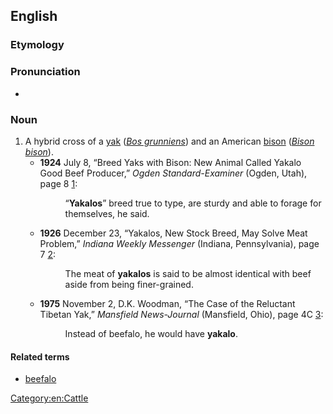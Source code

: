 
==English==

===Etymology===
{{blend|yak|buffalo}}

===Pronunciation===
*{{a|US}} {{IPA|ˈjækəloʊ}}

===Noun===
{{en-noun}}

# A hybrid cross of a [[yak]] (''[[Bos grunniens]]'') and an American [[bison]] (''[[Bison bison]]'').
#*'''1924''' July 8, “Breed Yaks with Bison: New Animal Called Yakalo Good Beef Producer,” ''Ogden Standard-Examiner'' (Ogden, Utah), page 8 [http://www.newspaperarchive.com/PdfViewer.aspx?img=49928449]: 
#*:“'''Yakalos'''” breed true to type, are sturdy and able to forage for themselves, he said.
#*'''1926''' December 23, “Yakalos, New Stock Breed, May Solve Meat Problem,” ''Indiana Weekly Messenger'' (Indiana, Pennsylvania), page 7 [http://www.newspaperarchive.com/PdfViewer.aspx?img=11285180]:
#*:The meat of '''yakalos''' is said to be almost identical with beef aside from being finer-grained.
#*'''1975''' November 2, D.K. Woodman, “The Case of the Reluctant Tibetan Yak,” ''Mansfield News-Journal'' (Mansfield, Ohio), page 4C [http://www.newspaperarchive.com/PdfViewer.aspx?img=18299173]:
#*:Instead of beefalo, he would have '''yakalo'''.

====Related terms====
*[[beefalo]]

[[Category:en:Cattle]]